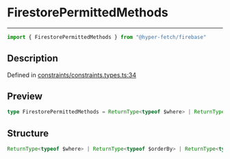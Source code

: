 

# FirestorePermittedMethods

<div class="api-docs__separator" data-reactroot="">

---

</div><div class="api-docs__import" data-reactroot="">

```ts
import { FirestorePermittedMethods } from "@hyper-fetch/firebase"
```

</div><div class="api-docs__section">

## Description

</div><div class="api-docs__description"><span class="api-docs__do-not-parse">



</span></div><p class="api-docs__definition">

Defined in [constraints/constraints.types.ts:34](https://github.com/BetterTyped/hyper-fetch/blob/cc329b91/packages/adapter-firebase/src/constraints/constraints.types.ts#L34)

</p><div class="api-docs__section">

## Preview

</div><div class="api-docs__preview type single">

```ts
type FirestorePermittedMethods = ReturnType<typeof $where> | ReturnType<typeof $orderBy> | ReturnType<typeof $limit> | ReturnType<typeof $startAt> | ReturnType<typeof $startAfter> | ReturnType<typeof $endAt> | ReturnType<typeof $endBefore>;
```

</div><div class="api-docs__section">

## Structure

</div><div class="api-docs__returns">

```ts
ReturnType<typeof $where> | ReturnType<typeof $orderBy> | ReturnType<typeof $limit> | ReturnType<typeof $startAt> | ReturnType<typeof $startAfter> | ReturnType<typeof $endAt> | ReturnType<typeof $endBefore>
```

</div>